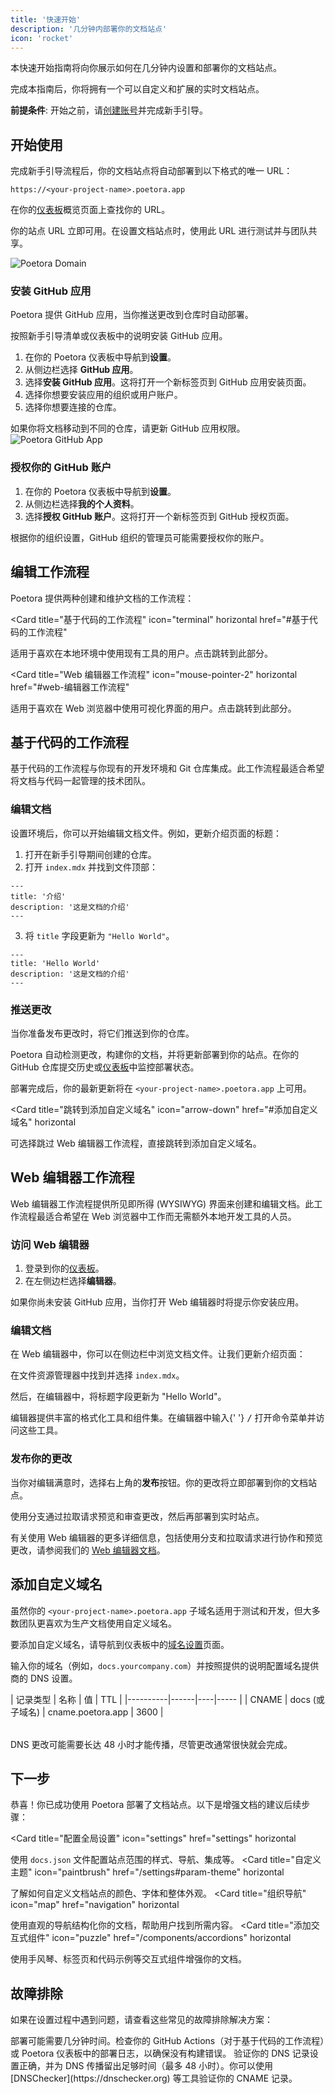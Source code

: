 ```yaml
---
title: '快速开始'
description: '几分钟内部署你的文档站点'
icon: 'rocket'
---
```


本快速开始指南将向你展示如何在几分钟内设置和部署你的文档站点。

完成本指南后，你将拥有一个可以自定义和扩展的实时文档站点。

<Info>

**前提条件**: 开始之前，请[创建账号](https://poetora.com/start)并完成新手引导。

</Info>

## 开始使用

完成新手引导流程后，你的文档站点将自动部署到以下格式的唯一 URL：

```
https://<your-project-name>.poetora.app
```

在你的[仪表板](https://dashboard.poetora.com/)概览页面上查找你的 URL。

你的站点 URL 立即可用。在设置文档站点时，使用此 URL 进行测试并与团队共享。

<Frame>
  <img
    src="/images/quickstart/poetora-domain-light.png"
    alt="Poetora Domain"
  />
</Frame>

### 安装 GitHub 应用

Poetora 提供 GitHub 应用，当你推送更改到仓库时自动部署。

按照新手引导清单或仪表板中的说明安装 GitHub 应用。

1. 在你的 Poetora 仪表板中导航到**设置**。
2. 从侧边栏选择 **GitHub 应用**。
3. 选择**安装 GitHub 应用**。这将打开一个新标签页到 GitHub 应用安装页面。
4. 选择你想要安装应用的组织或用户账户。
5. 选择你想要连接的仓库。

<Info>
  如果你将文档移动到不同的仓库，请更新 GitHub
  应用权限。
</Info>

<Frame>
  <img
    src="/images/quickstart/github-app-installation-light.png"
    alt="Poetora GitHub App"
  />
</Frame>

### 授权你的 GitHub 账户

1. 在你的 Poetora 仪表板中导航到**设置**。
2. 从侧边栏选择**我的个人资料**。
3. 选择**授权 GitHub 账户**。这将打开一个新标签页到 GitHub 授权页面。

<Info>
  根据你的组织设置，GitHub
  组织的管理员可能需要授权你的账户。
</Info>

## 编辑工作流程

Poetora 提供两种创建和维护文档的工作流程：

<Card
  title="基于代码的工作流程"
  icon="terminal"
  horizontal
  href="#基于代码的工作流程"
>
  适用于喜欢在本地环境中使用现有工具的用户。点击跳转到此部分。
</Card>

<Card
  title="Web 编辑器工作流程"
  icon="mouse-pointer-2"
  horizontal
  href="#web-编辑器工作流程"
>
  适用于喜欢在 Web
  浏览器中使用可视化界面的用户。点击跳转到此部分。
</Card>

## 基于代码的工作流程

基于代码的工作流程与你现有的开发环境和 Git 仓库集成。此工作流程最适合希望将文档与代码一起管理的技术团队。

### 编辑文档

设置环境后，你可以开始编辑文档文件。例如，更新介绍页面的标题：

1. 打开在新手引导期间创建的仓库。
2. 打开 `index.mdx` 并找到文件顶部：

```mdx index.mdx
---
title: '介绍'
description: '这是文档的介绍'
---
```

3. 将 `title` 字段更新为 `"Hello World"`。

```mdx index.mdx {2}
---
title: 'Hello World'
description: '这是文档的介绍'
---
```

### 推送更改

当你准备发布更改时，将它们推送到你的仓库。

Poetora 自动检测更改，构建你的文档，并将更新部署到你的站点。在你的 GitHub 仓库提交历史或[仪表板](https://dashboard.poetora.com)中监控部署状态。

部署完成后，你的最新更新将在 `<your-project-name>.poetora.app` 上可用。

<Card
  title="跳转到添加自定义域名"
  icon="arrow-down"
  href="#添加自定义域名"
  horizontal
>
  可选择跳过 Web
  编辑器工作流程，直接跳转到添加自定义域名。
</Card>

## Web 编辑器工作流程

Web 编辑器工作流程提供所见即所得 (WYSIWYG) 界面来创建和编辑文档。此工作流程最适合希望在 Web 浏览器中工作而无需额外本地开发工具的人员。

### 访问 Web 编辑器

1. 登录到你的[仪表板](https://dashboard.poetora.com)。
2. 在左侧边栏选择**编辑器**。

<Info>
  如果你尚未安装 GitHub 应用，当你打开 Web
  编辑器时将提示你安装应用。
</Info>

### 编辑文档

在 Web 编辑器中，你可以在侧边栏中浏览文档文件。让我们更新介绍页面：

在文件资源管理器中找到并选择 `index.mdx`。

然后，在编辑器中，将标题字段更新为 "Hello World"。

<Tip>
  编辑器提供丰富的格式化工具和组件集。在编辑器中输入{' '}
  <kbd>/</kbd> 打开命令菜单并访问这些工具。
</Tip>

### 发布你的更改

当你对编辑满意时，选择右上角的**发布**按钮。你的更改将立即部署到你的文档站点。

<Tip>
  使用分支通过拉取请求预览和审查更改，然后再部署到实时站点。
</Tip>

有关使用 Web 编辑器的更多详细信息，包括使用分支和拉取请求进行协作和预览更改，请参阅我们的 [Web 编辑器文档](/editor/getting-started)。

## 添加自定义域名

虽然你的 `<your-project-name>.poetora.app` 子域名适用于测试和开发，但大多数团队更喜欢为生产文档使用自定义域名。

要添加自定义域名，请导航到仪表板中的[域名设置](https://dashboard.poetora.com/settings/deployment/custom-domain)页面。

输入你的域名（例如，`docs.yourcompany.com`）并按照提供的说明配置域名提供商的 DNS 设置。

<Table>
  | 记录类型 | 名称 | 值 | TTL |
  |----------|------|----|----- | | CNAME | docs
  (或子域名) | cname.poetora.app | 3600 |
</Table>

<Info>
  DNS 更改可能需要长达 48
  小时才能传播，尽管更改通常很快就会完成。
</Info>

## 下一步

恭喜！你已成功使用 Poetora 部署了文档站点。以下是增强文档的建议后续步骤：

<Card
  title="配置全局设置"
  icon="settings"
  href="settings"
  horizontal
>
  使用 `docs.json`
  文件配置站点范围的样式、导航、集成等。
</Card>
<Card
  title="自定义主题"
  icon="paintbrush"
  href="/settings#param-theme"
  horizontal
>
  了解如何自定义文档站点的颜色、字体和整体外观。
</Card>
<Card
  title="组织导航"
  icon="map"
  href="navigation"
  horizontal
>
  使用直观的导航结构化你的文档，帮助用户找到所需内容。
</Card>
<Card
  title="添加交互式组件"
  icon="puzzle"
  href="/components/accordions"
  horizontal
>
  使用手风琴、标签页和代码示例等交互式组件增强你的文档。
</Card>

## 故障排除

如果在设置过程中遇到问题，请查看这些常见的故障排除解决方案：

<AccordionGroup>
  <Accordion title="更改未反映在实时站点上">
    部署可能需要几分钟时间。检查你的 GitHub
    Actions（对于基于代码的工作流程）或 Poetora
    仪表板中的部署日志，以确保没有构建错误。
  </Accordion>
  <Accordion title="自定义域名无法连接">
    验证你的 DNS 记录设置正确，并为 DNS
    传播留出足够时间（最多 48 小时）。你可以使用
    [DNSChecker](https://dnschecker.org)
    等工具验证你的 CNAME 记录。
  </Accordion>
</AccordionGroup>
